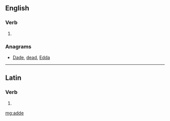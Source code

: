 ==English==

===Verb===
{{infl|en|verb}}

# {{obsolete spelling of|[[add]]}}

===Anagrams===
* [[Dade#English|Dade]], [[dead#English|dead]], [[Edda#English|Edda]]

----

==Latin==

===Verb===
{{la-verb-form|adde}}

# {{conjugation of|addo|addō|2|s|pres|act|imp|lang=la}}

[[mg:adde]]